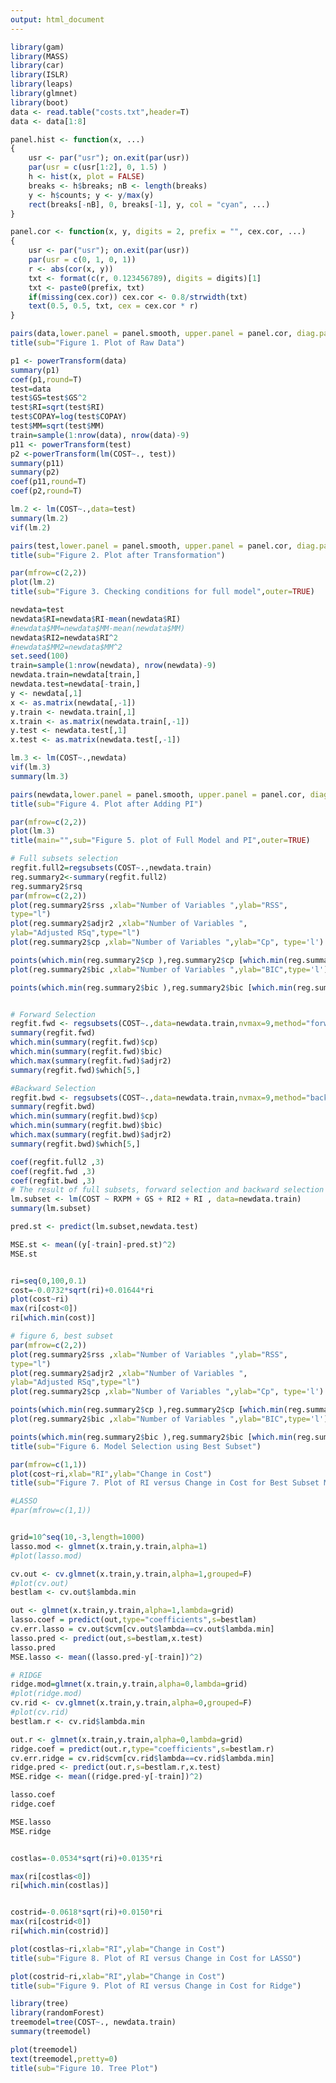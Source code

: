 ```yaml
---
output: html_document
---
```


```r
library(gam)
library(MASS)
library(car)
library(ISLR)
library(leaps)
library(glmnet)
library(boot)
data <- read.table("costs.txt",header=T)
data <- data[1:8]

panel.hist <- function(x, ...)
{
    usr <- par("usr"); on.exit(par(usr))
    par(usr = c(usr[1:2], 0, 1.5) )
    h <- hist(x, plot = FALSE)
    breaks <- h$breaks; nB <- length(breaks)
    y <- h$counts; y <- y/max(y)
    rect(breaks[-nB], 0, breaks[-1], y, col = "cyan", ...)
}

panel.cor <- function(x, y, digits = 2, prefix = "", cex.cor, ...)
{
    usr <- par("usr"); on.exit(par(usr))
    par(usr = c(0, 1, 0, 1))
    r <- abs(cor(x, y))
    txt <- format(c(r, 0.123456789), digits = digits)[1]
    txt <- paste0(prefix, txt)
    if(missing(cex.cor)) cex.cor <- 0.8/strwidth(txt)
    text(0.5, 0.5, txt, cex = cex.cor * r)
}
```

```r
pairs(data,lower.panel = panel.smooth, upper.panel = panel.cor, diag.panel = panel.hist)
title(sub="Figure 1. Plot of Raw Data")
```

```r
p1 <- powerTransform(data)
summary(p1)
coef(p1,round=T)
test=data
test$GS=test$GS^2
test$RI=sqrt(test$RI)
test$COPAY=log(test$COPAY)
test$MM=sqrt(test$MM)
train=sample(1:nrow(data), nrow(data)-9)
p11 <- powerTransform(test)
p2 <-powerTransform(lm(COST~., test))
summary(p11)
summary(p2)
coef(p11,round=T)
coef(p2,round=T)

lm.2 <- lm(COST~.,data=test)
summary(lm.2)
vif(lm.2)
```

```r
pairs(test,lower.panel = panel.smooth, upper.panel = panel.cor, diag.panel = panel.hist)
title(sub="Figure 2. Plot after Transformation")
```

```r
par(mfrow=c(2,2))
plot(lm.2)
title(sub="Figure 3. Checking conditions for full model",outer=TRUE)
```

```r
newdata=test
newdata$RI=newdata$RI-mean(newdata$RI)
#newdata$MM=newdata$MM-mean(newdata$MM)
newdata$RI2=newdata$RI^2
#newdata$MM2=newdata$MM^2
set.seed(100)
train=sample(1:nrow(newdata), nrow(newdata)-9)
newdata.train=newdata[train,]
newdata.test=newdata[-train,]
y <- newdata[,1]
x <- as.matrix(newdata[,-1])
y.train <- newdata.train[,1]
x.train <- as.matrix(newdata.train[,-1])
y.test <- newdata.test[,1]
x.test <- as.matrix(newdata.test[,-1])

lm.3 <- lm(COST~.,newdata)
vif(lm.3)
summary(lm.3)
```

```r
pairs(newdata,lower.panel = panel.smooth, upper.panel = panel.cor, diag.panel = panel.hist)
title(sub="Figure 4. Plot after Adding PI")

```

```r
par(mfrow=c(2,2))
plot(lm.3)
title(main="",sub="Figure 5. plot of Full Model and PI",outer=TRUE)
```


```r
# Full subsets selection
regfit.full2=regsubsets(COST~.,newdata.train)
reg.summary2<-summary(regfit.full2)
reg.summary2$rsq
par(mfrow=c(2,2))
plot(reg.summary2$rss ,xlab="Number of Variables ",ylab="RSS",
type="l")
plot(reg.summary2$adjr2 ,xlab="Number of Variables ",
ylab="Adjusted RSq",type="l")
plot(reg.summary2$cp ,xlab="Number of Variables ",ylab="Cp", type='l')

points(which.min(reg.summary2$cp ),reg.summary2$cp [which.min(reg.summary2$cp )],col="red",cex=2,pch=20)
plot(reg.summary2$bic ,xlab="Number of Variables ",ylab="BIC",type='l')

points(which.min(reg.summary2$bic ),reg.summary2$bic [which.min(reg.summary2$bic )],col="red",cex=2,pch=20)


# Forward Selection
regfit.fwd <- regsubsets(COST~.,data=newdata.train,nvmax=9,method="forward")
summary(regfit.fwd)
which.min(summary(regfit.fwd)$cp)
which.min(summary(regfit.fwd)$bic)
which.max(summary(regfit.fwd)$adjr2)
summary(regfit.fwd)$which[5,]

#Backward Selection
regfit.bwd <- regsubsets(COST~.,data=newdata.train,nvmax=9,method="backward")
summary(regfit.bwd)
which.min(summary(regfit.bwd)$cp)
which.min(summary(regfit.bwd)$bic)
which.max(summary(regfit.bwd)$adjr2)
summary(regfit.bwd)$which[5,]

coef(regfit.full2 ,3)
coef(regfit.fwd ,3)
coef(regfit.bwd ,3)
# The result of full subsets, forward selection and backward selection are same.
lm.subset <- lm(COST ~ RXPM + GS + RI2 + RI , data=newdata.train)
summary(lm.subset)

pred.st <- predict(lm.subset,newdata.test)

MSE.st <- mean((y[-train]-pred.st)^2)
MSE.st


ri=seq(0,100,0.1)
cost=-0.0732*sqrt(ri)+0.01644*ri
plot(cost~ri)
max(ri[cost<0])
ri[which.min(cost)]
```



```r
# figure 6, best subset
par(mfrow=c(2,2))
plot(reg.summary2$rss ,xlab="Number of Variables ",ylab="RSS",
type="l")
plot(reg.summary2$adjr2 ,xlab="Number of Variables ",
ylab="Adjusted RSq",type="l")
plot(reg.summary2$cp ,xlab="Number of Variables ",ylab="Cp", type='l')

points(which.min(reg.summary2$cp ),reg.summary2$cp [which.min(reg.summary2$cp )],col="red",cex=2,pch=20)
plot(reg.summary2$bic ,xlab="Number of Variables ",ylab="BIC",type='l')

points(which.min(reg.summary2$bic ),reg.summary2$bic [which.min(reg.summary2$bic )],col="red",cex=2,pch=20)
title(sub="Figure 6. Model Selection using Best Subset")
```

```r
par(mfrow=c(1,1))
plot(cost~ri,xlab="RI",ylab="Change in Cost")
title(sub="Figure 7. Plot of RI versus Change in Cost for Best Subset Model")
```


```r
#LASSO
#par(mfrow=c(1,1))


grid=10^seq(10,-3,length=1000)
lasso.mod <- glmnet(x.train,y.train,alpha=1)
#plot(lasso.mod)

cv.out <- cv.glmnet(x.train,y.train,alpha=1,grouped=F)
#plot(cv.out)
bestlam <- cv.out$lambda.min

out <- glmnet(x.train,y.train,alpha=1,lambda=grid)
lasso.coef = predict(out,type="coefficients",s=bestlam)
cv.err.lasso = cv.out$cvm[cv.out$lambda==cv.out$lambda.min]
lasso.pred <- predict(out,s=bestlam,x.test)
lasso.pred
MSE.lasso <- mean((lasso.pred-y[-train])^2)

# RIDGE
ridge.mod=glmnet(x.train,y.train,alpha=0,lambda=grid)
#plot(ridge.mod)
cv.rid <- cv.glmnet(x.train,y.train,alpha=0,grouped=F)
#plot(cv.rid)
bestlam.r <- cv.rid$lambda.min

out.r <- glmnet(x.train,y.train,alpha=0,lambda=grid)
ridge.coef = predict(out.r,type="coefficients",s=bestlam.r)
cv.err.ridge = cv.rid$cvm[cv.rid$lambda==cv.rid$lambda.min]
ridge.pred <- predict(out.r,s=bestlam.r,x.test)
MSE.ridge <- mean((ridge.pred-y[-train])^2)

lasso.coef
ridge.coef

MSE.lasso
MSE.ridge


costlas=-0.0534*sqrt(ri)+0.0135*ri

max(ri[costlas<0])
ri[which.min(costlas)]


costrid=-0.0618*sqrt(ri)+0.0150*ri
max(ri[costrid<0])
ri[which.min(costrid)]
```


```r
plot(costlas~ri,xlab="RI",ylab="Change in Cost")
title(sub="Figure 8. Plot of RI versus Change in Cost for LASSO")
```

```r
plot(costrid~ri,xlab="RI",ylab="Change in Cost")
title(sub="Figure 9. Plot of RI versus Change in Cost for Ridge")
```



```r
library(tree)
library(randomForest)
treemodel=tree(COST~., newdata.train)
summary(treemodel)
```

```r
plot(treemodel)
text(treemodel,pretty=0)
title(sub="Figure 10. Tree Plot")
```
